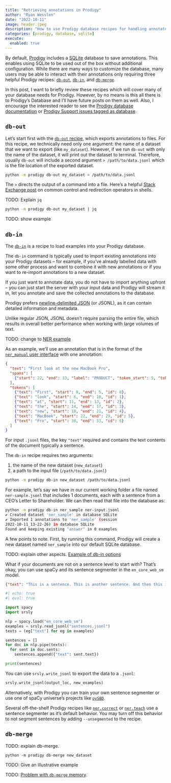 ```yaml
---
title: "Retrieving annotations in Prodigy"
author: "Ryan Wesslen"
date: "2022-10-11"
image: header.jpeg
description: "How to use Prodigy database recipes for handling annotated data."
categories: [prodigy, database, sqlite]
execute: 
  enabled: true
---
```


By default, [Prodigy](https://prodi.gy/) includes a [SQLite](https://www.sqlite.org/index.html) database to save annotations. This enables using SQLite to be used out of the box without additional configuration. While there are many ways to customize the database, many users may be able to interact with their annotations only requiring three helpful Prodigy recipes: [`db-out`](#db-out), [`db-in`](#db-in), and [`db-merge`](#db-merge).

In this post, I want to briefly review these recipes which will cover many of your database needs for Prodigy. However, by no means is this all there is to Prodigy's Database and I'll have future posts on them as well. Also, I encourage the interested reader to see the [Prodigy database documentation](https://prodi.gy/docs/api-database) or [Prodigy Support issues tagged as database](https://support.prodi.gy/tag/database).


## `db-out`

Let's start first with the [`db-out` recipe](https://prodi.gy/docs/recipes#db-out), which exports annotations to files. For this recipe, we technically need only one argument: the name of a dataset that we want to export (like `my_dataset`). However, if we run `db-out` with only the name of the dataset, it will print out the dataset to terminal. Therefore, usually `db-out` will include a second argument `> /path/to/data.jsonl` which is the file location of the exported dataset. 

```bash
python -m prodigy db-out my_dataset > /path/to/data.jsonl
```

::: {.column-margin}
The `>` directs the output of a command into a file. Here's a helpful [Stack Exchange post](https://unix.stackexchange.com/questions/159513/what-are-the-shells-control-and-redirection-operators) on common control and redirection operators in shells.
:::

TODO: Explain `jq`

```bash
python -m prodigy db-out my_dataset | jq 
```

TODO: show example

## `db-in`

The [`db-in`](https://prodi.gy/docs/recipes#db-in) is a recipe to load examples into your Prodigy database.

:::{.callout-note}
The `db-in` command is typically used to import existing annotations into your Prodigy datasets – for example, if you've already labelled data with some other process and want to combine it with new annotations or if you want to re-import annotations to a new dataset.

If you just want to annotate data, you do not have to import anything upfront – you can just start the server with your input data and Prodigy will stream it in, let you annotate and save the collected annotations to the database.
:::

Prodigy prefers [newline-delimited JSON](https://jsonlines.org/) (or JSONL), as it can contain detailed information and metadata.

Unlike regular JSON, JSONL doesn’t require parsing the entire file, which results in overall better performance when working with large volumes of text.

TODO: change to [NER example]()

As an example, we'll use an annotation that is in the format of the [`ner_manual` user interface](https://prodi.gy/docs/api-interfaces#ner_manual) with one annotation:

```.json
{
  "text": "First look at the new MacBook Pro",
  "spans": [
    {"start": 22, "end": 33, "label": "PRODUCT", "token_start": 5, "token_end": 6}
  ],
  "tokens": [
    {"text": "First", "start": 0, "end": 5, "id": 0},
    {"text": "look", "start": 6, "end": 10, "id": 1},
    {"text": "at", "start": 11, "end": 13, "id": 2},
    {"text": "the", "start": 14, "end": 17, "id": 3},
    {"text": "new", "start": 18, "end": 21, "id": 4},
    {"text": "MacBook", "start": 22, "end": 29, "id": 5},
    {"text": "Pro", "start": 30, "end": 33, "id": 6}
  ]
}
```

For input `.jsonl` files, the key `"text"` required and contains the text contents of the document typically a sentence. 

The `db-in` recipe requires two arguments:

1. the name of the new dataset (`new_dataset`)
2. a path to the input file (`/path/to/data.jsonl`)

```bash
python -m prodigy db-in new_dataset /path/to/data.jsonl
```

For example, let's say we have in our current working folder a file named `ner-sample.jsonl` that includes 1 documents, each with a sentence from a CEO's Letter to Shareholder. We can then read that file into the database as:

```bash
python -m prodigy db-in ner_sample ner-input.jsonl
✔ Created dataset 'ner_sample' in database SQLite
✔ Imported 1 annotations to 'ner_sample' (session
2022-10-11_13-22-26) in database SQLite
Found and keeping existing "answer" in 0 examples
```

A few points to note. First, by running this command, Prodigy will create a new dataset named `ner_sample` into our default SQLite database. 

TODO: explain other aspects. [Example of db-in options](https://support.prodi.gy/t/split-a-ner-manual-dataset-into-smaller-texts/5713/4)

:::{.callout-note}
What if your documents are not on a sentence level to start with? That's okay, you can use spaCy and its sentence segmenter in the `en_core_web_sm` model.

```.json
{"text": "This is a sentence. This is another sentence. And then this is a sentence."}
```

```python
#| echo: true
#| eval: true

import spacy
import srsly

nlp = spacy.load("en_core_web_sm")
examples = srsly.read_jsonl("sentences.jsonl")
texts = (eg["text"] for eg in examples)

sentences = []
for doc in nlp.pipe(texts):
  for sent in doc.sents:
    sentences.append({"text": sent.text}) 

print(sentences)
```

You can use `srsly.write_jsonl` to export the data to a `.jsonl`:

```python
srsly.write_jsonl(output_loc, new_examples)
```

Alternatively, with Prodigy you can train your own sentence segmenter or use one of spaCy universe's projects like [`pySBD`](https://spacy.io/universe/project/python-sentence-boundary-disambiguation).

Several off-the-shelf Prodigy recipes like [`ner.correct`](https://prodi.gy/docs/recipes#ner-correct) or [`ner.teach`](https://prodi.gy/docs/recipes#ner-teach) use a sentence segmenter as it's default behavior. You may turn off this behavior to not segment sentences by adding `--unsegmented` to the recipe.
:::

## `db-merge`

TODO: explain db-merge.

```
python -m prodigy db-merge new_dataset  
```

TODO: Give an illustrative example


TODO: [Problem with `db-merge` memory](https://support.prodi.gy/t/prodigy-ner-train-recipe-getting-killed-by-oom/3453/2).
